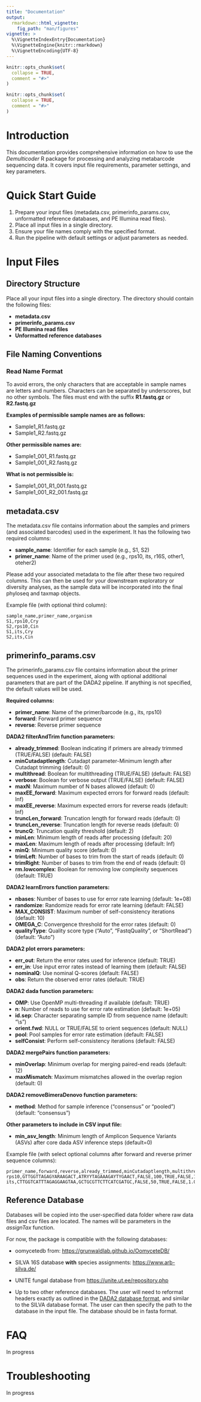```yaml
---
title: "Documentation"
output: 
  rmarkdown::html_vignette:
    fig_path: "man/figures"
vignette: >
  %\VignetteIndexEntry{Documentation}
  %\VignetteEngine{knitr::rmarkdown}
  %\VignetteEncoding{UTF-8}
---
```


```r
knitr::opts_chunk$set(
  collapse = TRUE,
  comment = "#>"
)
```

```r
knitr::opts_chunk$set(
  collapse = TRUE,
  comment = "#>"
)
```

# Introduction

This documentation provides comprehensive information on how to use the *Demulticoder* R package for processing and analyzing metabarcode sequencing data. It covers input file requirements, parameter settings, and key parameters.  

# Quick Start Guide

1. Prepare your input files (metadata.csv, primerinfo_params.csv, unformatted reference databases, and PE Illumina read files).
2. Place all input files in a single directory.
3. Ensure your file names comply with the specified format.
4. Run the pipeline with default settings or adjust parameters as needed.

# Input Files

## Directory Structure

Place all your input files into a single directory. The directory should contain the following files:

* **metadata.csv**
* **primerinfo_params.csv**
* **PE Illumina read files**
* **Unformatted reference databases**

## File Naming Conventions

### Read Name Format

To avoid errors, the only characters that are acceptable in sample names are letters and numbers. Characters can be separated by underscores, but no other symbols. The files must end with the suffix **R1.fastq.gz** or **R2.fastq.gz**

**Examples of permissible sample names are as follows:**

* Sample1_R1.fastq.gz
* Sample1_R2.fastq.gz

**Other permissible names are:**

* Sample1_001_R1.fastq.gz
* Sample1_001_R2.fastq.gz

**What is not permissible is:**

* Sample1_001_R1_001.fastq.gz
* Sample1_001_R2_001.fastq.gz

## metadata.csv

The metadata.csv file contains information about the samples and primers (and associated barcodes) used in the experiment. It has the following two required columns:

* **sample_name**: Identifier for each sample (e.g., S1, S2)
* **primer_name**: Name of the primer used (e.g., rps10, its, r16S, other1, oteher2)

Please add your associated metadata to the file after these two required columns. This can then be used for your downstream exploratory or diversity analyses, as the sample data will be incorporated into the final phyloseq and taxmap objects.

Example file (with optional third column):

```csv
sample_name,primer_name,organism
S1,rps10,Cry
S2,rps10,Cin
S1,its,Cry
S2,its,Cin
```

## primerinfo_params.csv

The primerinfo_params.csv file contains information about the primer sequences used in the experiment, along with optional additional parameters that are part of the DADA2 pipeline. If anything is not specified, the default values will be used.  

**Required columns:**  

* **primer_name**: Name of the primer/barcode (e.g., its, rps10)
* **forward**: Forward primer sequence
* **reverse**: Reverse primer sequence

**DADA2 filterAndTrim function parameters:**  

* **already_trimmed**: Boolean indicating if primers are already trimmed (TRUE/FALSE) (default: FALSE)
* **minCutadaptlength**: Cutadapt parameter-Minimum length after Cutadapt trimming (default: 0)
* **multithread**: Boolean for multithreading (TRUE/FALSE) (default: FALSE)
* **verbose**: Boolean for verbose output (TRUE/FALSE) (default: FALSE)
* **maxN**: Maximum number of N bases allowed (default: 0)
* **maxEE_forward**: Maximum expected errors for forward reads (default: Inf)
* **maxEE_reverse**: Maximum expected errors for reverse reads (default: Inf)
* **truncLen_forward**: Truncation length for forward reads (default: 0)
* **truncLen_reverse**: Truncation length for reverse reads (default: 0)
* **truncQ**: Truncation quality threshold (default: 2)
* **minLen**: Minimum length of reads after processing (default: 20)
* **maxLen**: Maximum length of reads after processing (default: Inf)
* **minQ**: Minimum quality score (default: 0)
* **trimLeft**: Number of bases to trim from the start of reads (default: 0)
* **trimRight**: Number of bases to trim from the end of reads (default: 0)
* **rm.lowcomplex**: Boolean for removing low complexity sequences (default: TRUE)

**DADA2 learnErrors function parameters:**  

* **nbases**: Number of bases to use for error rate learning (default: 1e+08)
* **randomize**: Randomize reads for error rate learning (default: FALSE)
* **MAX_CONSIST**: Maximum number of self-consistency iterations (default: 10)
* **OMEGA_C**: Convergence threshold for the error rates (default: 0)
* **qualityType**: Quality score type ("Auto", "FastqQuality", or "ShortRead") (default: "Auto")

**DADA2 plot errors parameters:**  

* **err_out**: Return the error rates used for inference (default: TRUE)
* **err_in**: Use input error rates instead of learning them (default: FALSE)
* **nominalQ**: Use nominal Q-scores (default: FALSE)
* **obs**: Return the observed error rates (default: TRUE)

**DADA2 dada function parameters:**  

* **OMP**: Use OpenMP multi-threading if available (default: TRUE)
* **n**: Number of reads to use for error rate estimation (default: 1e+05)
* **id.sep**: Character separating sample ID from sequence name (default: "\\s")
* **orient.fwd**: NULL or TRUE/FALSE to orient sequences (default: NULL)
* **pool**: Pool samples for error rate estimation (default: FALSE)
* **selfConsist**: Perform self-consistency iterations (default: FALSE)

**DADA2 mergePairs function parameters:**  

* **minOverlap**: Minimum overlap for merging paired-end reads (default: 12)
* **maxMismatch**: Maximum mismatches allowed in the overlap region (default: 0)

**DADA2 removeBimeraDenovo function parameters:**  

* **method**: Method for sample inference ("consensus" or "pooled") (default: "consensus")

**Other parameters to include in CSV input file:**  

* **min_asv_length**: Minimum length of Amplicon Sequence Variants (ASVs) after core dada ASV inference steps (default=0)

Example file (with select optional columns after forward and reverse primer sequence columns):
```csv
primer_name,forward,reverse,already_trimmed,minCutadaptlength,multithread,verbose,maxN,maxEE_forward,maxEE_reverse,truncLen_forward,truncLen_reverse,truncQ,minLen,maxLen,minQ,trimLeft,trimRight,rm.lowcomplex,minOverlap,maxMismatch,min_asv_length
rps10,GTTGGTTAGAGYARAAGACT,ATRYYTAGAAAGAYTYGAACT,FALSE,100,TRUE,FALSE,1.00E+05,5,5,0,0,5,150,Inf,0,0,0,0,15,0,50
its,CTTGGTCATTTAGAGGAAGTAA,GCTGCGTTCTTCATCGATGC,FALSE,50,TRUE,FALSE,1.00E+05,5,5,0,0,5,50,Inf,0,0,0,0,15,0,50
```

## Reference Database   

Databases will be copied into the user-specified data folder where raw data files and csv files are located. The names will be parameters in the *assignTax* function.  

For now, the package is compatible with the following databases:

* oomycetedb from: [https://grunwaldlab.github.io/OomyceteDB/](https://grunwaldlab.github.io/OomyceteDB/)

* SILVA 16S database **with** species assignments: [https://www.arb-silva.de/](https://www.arb-silva.de/)

* UNITE fungal database from [https://unite.ut.ee/repository.php](https://unite.ut.ee/repository.php)

* Up to two other reference databases. The user will need to reformat headers exactly as outlined in the [DADA2 database format ](https://benjjneb.github.io/dada2/training.html), and similar to the SILVA database format. The user can then specify the path to the database in the input file. The database should be in fasta format.


# FAQ

In progress

# Troubleshooting

In progress